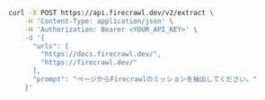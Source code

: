 ```bash cURL
curl -X POST https://api.firecrawl.dev/v2/extract \
    -H 'Content-Type: application/json' \
    -H 'Authorization: Bearer <YOUR_API_KEY>' \
    -d '{
      "urls": [
        "https://docs.firecrawl.dev/",
        "https://firecrawl.dev/"
      ],
      "prompt": "ページからFirecrawlのミッションを抽出してください。"
    }'
```
